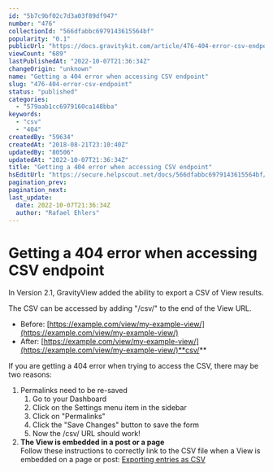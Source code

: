 ```yaml
---
id: "5b7c9bf02c7d3a03f89df947"
number: "476"
collectionId: "566dfabbc6979143615564bf"
popularity: "0.1"
publicUrl: "https://docs.gravitykit.com/article/476-404-error-csv-endpoint"
viewCount: "689"
lastPublishedAt: "2022-10-07T21:36:34Z"
changeOrigin: "unknown"
name: "Getting a 404 error when accessing CSV endpoint"
slug: "476-404-error-csv-endpoint"
status: "published"
categories: 
  - "579aab1cc6979160ca148bba"
keywords: 
  - "csv"
  - "404"
createdBy: "59634"
createdAt: "2018-08-21T23:10:40Z"
updatedBy: "80506"
updatedAt: "2022-10-07T21:36:34Z"
title: "Getting a 404 error when accessing CSV endpoint"
hsEditUrl: "https://secure.helpscout.net/docs/566dfabbc6979143615564bf/article/5b7c9bf02c7d3a03f89df947"
pagination_prev: 
pagination_next: 
last_update:
  date: 2022-10-07T21:36:34Z
  author: "Rafael Ehlers"
---
```


# Getting a 404 error when accessing CSV endpoint

In Version 2.1, GravityView added the ability to export a CSV of View results.

The CSV can be accessed by adding "/csv/" to the end of the View URL.

- Before: [https://example.com/view/my-example-view/](https://example.com/view/my-example-view/)
- After: [https://example.com/view/my-example-view/](https://example.com/view/my-example-view/)**csv/**

If you are getting a 404 error when trying to access the CSV, there may be two reasons:

1. Permalinks need to be re-saved 
   1. Go to your Dashboard
   2. Click on the Settings menu item in the sidebar
   3. Click on "Permalinks"
   4. Click the "Save Changes" button to save the form
   5. Now the /csv/ URL should work!
2. **The View is embedded in a post or a page**  
   Follow these instructions to correctly link to the CSV file when a View is embedded on a page or post: [Exporting entries as CSV](https://docs.gravitykit.com/article/491-csv-export)